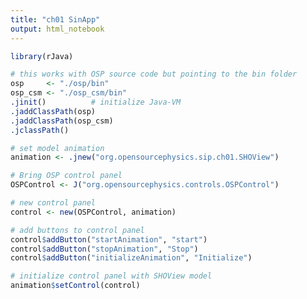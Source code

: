 ```yaml
---
title: "ch01 SinApp"
output: html_notebook
---
```



```r
library(rJava)

# this works with OSP source code but pointing to the bin folder
osp     <- "./osp/bin"
osp_csm <- "./osp_csm/bin"
.jinit()          # initialize Java-VM
.jaddClassPath(osp)
.jaddClassPath(osp_csm)
.jclassPath()
```

```r
# set model animation
animation <- .jnew("org.opensourcephysics.sip.ch01.SHOView")

# Bring OSP control panel
OSPControl <- J("org.opensourcephysics.controls.OSPControl")

# new control panel
control <- new(OSPControl, animation)

# add buttons to control panel
control$addButton("startAnimation", "start")
control$addButton("stopAnimation", "Stop")
control$addButton("initializeAnimation", "Initialize")

# initialize control panel with SHOView model
animation$setControl(control)
```




